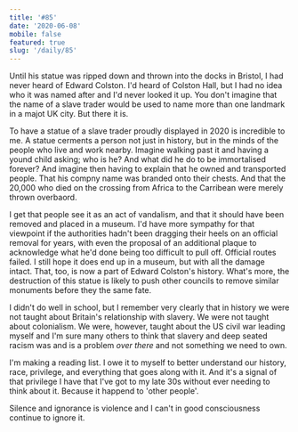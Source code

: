 ```yaml
---
title: '#85'
date: '2020-06-08'
mobile: false
featured: true
slug: '/daily/85'
---
```


Until his statue was ripped down and thrown into the docks in Bristol, I had never heard of Edward Colston. I'd heard of Colston Hall, but I had no idea who it was named after and I'd never looked it up. You don't imagine that the name of a slave trader would be used to name more than one landmark in a majot UK city. But there it is.

To have a statue of a slave trader proudly displayed in 2020 is incredible to me. A statue cerments a person not just in history, but in the minds of the people who live and work nearby. Imagine walking past it and having a yound child asking; who is he? And what did he do to be immortalised forever? And imagine then having to explain that he owned and transported people. That his compny name was branded onto their chests. And that the 20,000 who died on the crossing from Africa to the Carribean were merely thrown overbaord.

I get that people see it as an act of vandalism, and that it should have been removed and placed in a museum. I'd have more sympathy for that viewpoint if the authorities hadn't been dragging their heels on an official removal for years, with even the proposal of an additional plaque to acknowledge what he'd done being too difficult to pull off. Official routes failed. I still hope it does end up in a museum, but with all the damage intact. That, too, is now a part of Edward Colston's history. What's more, the destruction of this statue is likely to push other councils to remove similar monuments before they the same fate.

I didn't do well in school, but I remember very clearly that in history we were not taught about Britain's relationship with slavery. We were not taught about colonialism. We were, however, taught about the US civil war leading myself and I'm sure many others to think that slavery and deep seated racism was and is a problem _over there_ and not something we need to own.

I'm making a reading list. I owe it to myself to better understand our history, race, privilege, and everything that goes along with it. And it's a signal of that privilege I have that I've got to my late 30s without ever needing to think about it. Because it happend to 'other people'.

Silence and ignorance is violence and I can't in good consciousness continue to ignore it.
